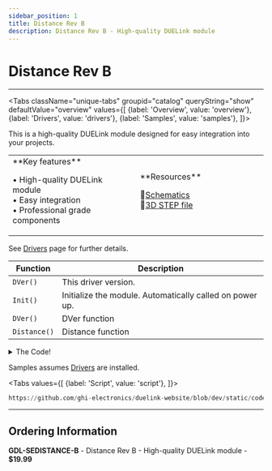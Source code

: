 ```yaml
---
sidebar_position: 1
title: Distance Rev B
description: Distance Rev B - High-quality DUELink module
---
```



# Distance Rev B

<ProductImageSelector 
  partNumber="sedistance-b"
  productName="Distance Rev B"
/>

---

<Tabs className="unique-tabs" groupid="catalog" queryString="show" defaultValue="overview"
  values={[
    {label: 'Overview', value: 'overview'},
    {label: 'Drivers', value: 'drivers'},
    {label: 'Samples', value: 'samples'},
  ]}>

<TabItem value="overview">

This is a high-quality DUELink module designed for easy integration into your projects.

<table><td width='50%'>
**Key features**

• High-quality DUELink module<br/>
• Easy integration<br/>
• Professional grade components<br/>

</td><td width='50%'>
**Resources**
 
📄[Schematics](/sch/sedistance-b.pdf)<br/>
🔩[3D STEP file](/3d/sedistance-b.step)<br/>

</td></table>

</TabItem>

<TabItem value="drivers">

See [Drivers](../../engine/drivers) page for further details.

| Function | Description |
| --- | --- |
| `DVer()` | This driver version. |
| `Init()` | Initialize the module. Automatically called on power up. |
| `DVer()` | DVer function |
| `Distance()` | Distance function |

<details>
  <summary>The Code!</summary>

```py reference title="Distance Rev B Driver"
https://github.com/ghi-electronics/duelink-website/blob/dev/static/code/drivers/sensor/distance.due
```

</details>

</TabItem>

<TabItem value="samples">

Samples assumes [Drivers](../../engine/drivers) are installed.

<Tabs
  values={[
    {label: 'Script', value: 'script'},
  ]}>

<TabItem value="script">

```py reference title="Script Sample"
https://github.com/ghi-electronics/duelink-website/blob/dev/static/code/samples/script/sensor/distance.txt
```
</TabItem>

</Tabs>

</TabItem>

</Tabs>

---

## Ordering Information

**GDL-SEDISTANCE-B** - Distance Rev B - High-quality DUELink module - **$19.99**
